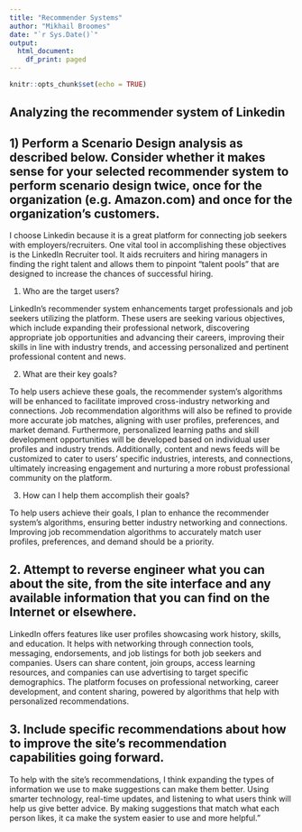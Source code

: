 ---
title: "Recommender Systems"
author: "Mikhail Broomes"
date: "`r Sys.Date()`"
output:
  html_document:
    df_print: paged
---

```{r setup, include=FALSE}
knitr::opts_chunk$set(echo = TRUE)
```

## Analyzing the recommender system of Linkedin

## 1) Perform a Scenario Design analysis as described below.  Consider whether it makes sense for your selected recommender system to perform scenario design twice, once for the organization (e.g. Amazon.com) and once for the organization’s customers.

I choose Linkedin because it is a great platform for connecting job seekers with employers/recruiters. One vital tool in accomplishing these objectives is the LinkedIn Recruiter tool. It aids recruiters and hiring managers in finding the right talent and allows them to pinpoint "talent pools" that are designed to increase the chances of successful hiring.

1. Who are the target users? 

LinkedIn's recommender system enhancements target professionals and job seekers utilizing the platform. These users are seeking various objectives, which include expanding their professional network, discovering appropriate job opportunities and advancing their careers, improving their skills in line with industry trends, and accessing personalized and pertinent professional content and news.

 2. What are their key goals? 
 
To help users achieve these goals, the recommender system's algorithms will be enhanced to facilitate improved cross-industry networking and connections. Job recommendation algorithms will also be refined to provide more accurate job matches, aligning with user profiles, preferences, and market demand. Furthermore, personalized learning paths and skill development opportunities will be developed based on individual user profiles and industry trends. Additionally, content and news feeds will be customized to cater to users' specific industries, interests, and connections, ultimately increasing engagement and nurturing a more robust professional community on the platform.


3. How can I help them accomplish their goals?

To help users achieve their goals, I plan to enhance the recommender system's algorithms, ensuring better industry networking and connections. Improving job recommendation algorithms to accurately match user profiles, preferences, and demand should be a priority. 


## 2. Attempt to reverse engineer what you can about the site, from the site interface and any available information that you can find on the Internet or elsewhere.

LinkedIn offers features like user profiles showcasing work history, skills, and education. It helps with networking through connection tools, messaging, endorsements, and job listings for both job seekers and companies. Users can share content, join groups, access learning resources, and companies can use advertising to target specific demographics. The platform focuses on professional networking, career development, and content sharing, powered by algorithms that help with personalized recommendations.

## 3. Include specific recommendations about how to improve the site’s recommendation capabilities going forward. 

To help with the site's recommendations, I think expanding the types of information we use to make suggestions can make them better. Using smarter technology, real-time updates, and listening to what users think will help us give better advice. By making suggestions that match what each person likes, it ca make the system easier to use and more helpful."
